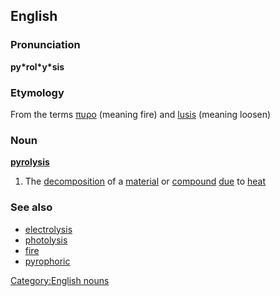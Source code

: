 ==English==
===Pronunciation===
'''py*rol*y*sis'''
===Etymology===
From the {{Gr.}} terms [[πυρο]] (meaning fire) and [[lusis]] (meaning loosen)

=== Noun ===
'''[[pyrolysis]]'''
#The [[decomposition]] of a [[material]] or [[compound]] [[due]] to [[heat]]

===See also===
*[[electrolysis]]
*[[photolysis]]
*[[fire]]
*[[pyrophoric]]
[[Category:English nouns]]